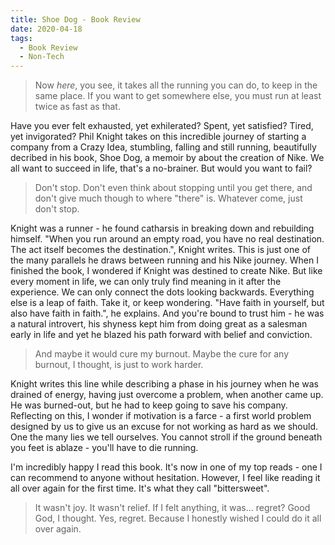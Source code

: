 ```yaml
---
title: Shoe Dog - Book Review
date: 2020-04-18
tags:
  - Book Review
  - Non-Tech
---
```


> Now *here*, you see, it takes all the running you can do, to keep in the same place. If you want to get somewhere else, you must run at least twice as fast as that.

Have you ever felt exhausted, yet exhilerated? Spent, yet satisfied? Tired, yet invigorated? Phil Knight takes on this incredible journey of starting a company from a Crazy Idea, stumbling, falling and still running, beautifully decribed in his book, Shoe Dog, a memoir by about the creation of Nike. We all want to succeed in life, that's a no-brainer. But would you want to fail? 

> Don't stop. Don't even think about stopping until you get there, and don't give much though to where "there" is. Whatever come, just don't stop.

Knight was a runner - he found catharsis in breaking down and rebuilding himself. "When you run around an empty road, you have no real destination. The act itself becomes the destination.", Knight writes. This is just one of the many parallels he draws between running and his Nike journey. When I finished the book, I wondered if Knight was destined to create Nike. But like every moment in life, we can only truly find meaning in it after the experience. We can only connect the dots looking backwards. Everything else is a leap of faith. Take it, or keep wondering. "Have faith in yourself, but also have faith in faith.", he explains. And you're bound to trust him - he was a natural introvert, his shyness kept him from doing great as a salesman early in life and yet he blazed his path forward with belief and conviction.

> And maybe it would cure my burnout. Maybe the cure for any burnout, I thought, is just to work harder.

Knight writes this line while describing a phase in his journey when he was drained of energy, having just overcome a problem, when another came up. He was burned-out, but he had to keep going to save his company. Reflecting on this, I wonder if motivation is a farce - a first world problem designed by us to give us an excuse for not working as hard as we should. One the many lies we tell ourselves. You cannot stroll if the ground beneath you feet is ablaze - you'll have to die running. 

I'm incredibly happy I read this book. It's now in one of my top reads - one I can recommend to anyone without hesitation. However, I feel like reading it all over again for the first time. It's what they call "bittersweet".

> It wasn't joy. It wasn't relief. If I felt anything, it was... regret? Good God, I thought. Yes, regret. Because I honestly wished I could do it all over again.

